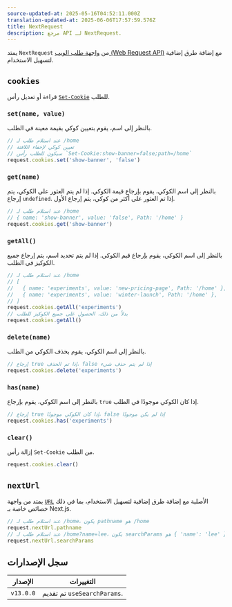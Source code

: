 ```yaml
---
source-updated-at: 2025-05-16T04:52:11.000Z
translation-updated-at: 2025-06-06T17:57:59.576Z
title: NextRequest
description: مرجع API لـ NextRequest.
---
```


يمتد `NextRequest` من [واجهة طلب الويب (Web Request API)](https://developer.mozilla.org/docs/Web/API/Request) مع إضافة طرق إضافية لتسهيل الاستخدام.

## `cookies`

قراءة أو تعديل رأس [`Set-Cookie`](https://developer.mozilla.org/docs/Web/HTTP/Headers/Set-Cookie) للطلب.

### `set(name, value)`

بالنظر إلى اسم، يقوم بتعيين كوكي بقيمة معينة في الطلب.

```ts
// عند استلام طلب لـ /home
// تعيين كوكي لإخفاء اللافتة
// سيكون للطلب رأس `Set-Cookie:show-banner=false;path=/home`
request.cookies.set('show-banner', 'false')
```

### `get(name)`

بالنظر إلى اسم الكوكي، يقوم بإرجاع قيمة الكوكي. إذا لم يتم العثور على الكوكي، يتم إرجاع `undefined`. إذا تم العثور على أكثر من كوكي، يتم إرجاع الأول.

```ts
// عند استلام طلب لـ /home
// { name: 'show-banner', value: 'false', Path: '/home' }
request.cookies.get('show-banner')
```

### `getAll()`

بالنظر إلى اسم الكوكي، يقوم بإرجاع قيم الكوكي. إذا لم يتم تحديد اسم، يتم إرجاع جميع الكوكيز في الطلب.

```ts
// عند استلام طلب لـ /home
// [
//   { name: 'experiments', value: 'new-pricing-page', Path: '/home' },
//   { name: 'experiments', value: 'winter-launch', Path: '/home' },
// ]
request.cookies.getAll('experiments')
// بدلاً من ذلك، الحصول على جميع الكوكيز للطلب
request.cookies.getAll()
```

### `delete(name)`

بالنظر إلى اسم الكوكي، يقوم بحذف الكوكي من الطلب.

```ts
// إرجاع true إذا تم الحذف، false إذا لم يتم حذف شيء
request.cookies.delete('experiments')
```

### `has(name)`

بالنظر إلى اسم الكوكي، يقوم بإرجاع `true` إذا كان الكوكي موجودًا في الطلب.

```ts
// إرجاع true إذا كان الكوكي موجودًا، false إذا لم يكن موجودًا
request.cookies.has('experiments')
```

### `clear()`

إزالة رأس `Set-Cookie` من الطلب.

```ts
request.cookies.clear()
```

## `nextUrl`

يمتد من واجهة [`URL`](https://developer.mozilla.org/docs/Web/API/URL) الأصلية مع إضافة طرق إضافية لتسهيل الاستخدام، بما في ذلك خصائص خاصة بـ Next.js.

```ts
// عند استلام طلب لـ /home، يكون pathname هو /home
request.nextUrl.pathname
// عند استلام طلب لـ /home?name=lee، يكون searchParams هو { 'name': 'lee' }
request.nextUrl.searchParams
```

## سجل الإصدارات

| الإصدار   | التغييرات                       |
| --------- | ----------------------------- |
| `v13.0.0` | تم تقديم `useSearchParams`. |